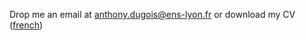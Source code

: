 Drop me an email at [anthony.dugois@ens-lyon.fr](mailto:anthony.dugois@ens-lyon.fr) or download my CV ([french](/files/cv.pdf))